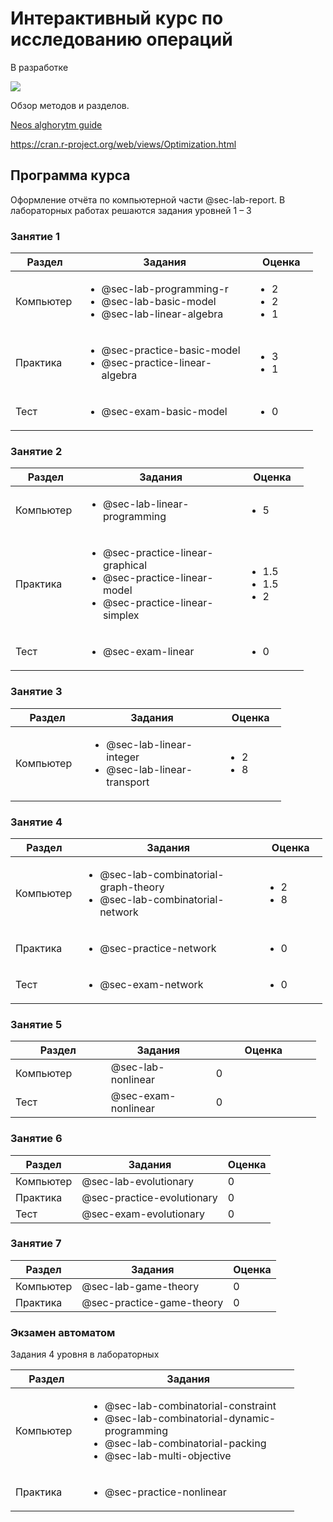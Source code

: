# Интерактивный курс по исследованию операций {.unnumbered}

::: {.callout-important title="Состояние разработки"}
В разработке
:::

![](taxonomy.svg){fig-align="center"}

Обзор методов и разделов.

[Neos alghorytm guide](https://neos-guide.org/guide/algorithms/)

<https://cran.r-project.org/web/views/Optimization.html>

## Программа курса {#sec-index-syllabus}

Оформление отчёта по компьютерной части @sec-lab-report. В лабораторных работах решаются задания уровней 1 – 3

### Занятие 1 {#sec-index-syllabus-class-1}

+--------------+--------------------------------------+--------------+
| Раздел       | Задания                              | Оценка       |
+==============+======================================+==============+
| Компьютер    | -   @sec-lab-programming-r           | -   2        |
|              | -   @sec-lab-basic-model             | -   2        |
|              | -   @sec-lab-linear-algebra          | -   1        |
+--------------+--------------------------------------+--------------+
| Практика     | -   @sec-practice-basic-model        | -   3        |
|              | -   @sec-practice-linear-algebra     | -   1        |
+--------------+--------------------------------------+--------------+
| Тест         | -   @sec-exam-basic-model            | -   0        |
+--------------+--------------------------------------+--------------+

### Занятие 2 {#sec-index-syllabus-class-2}

+--------------+------------------------------------+--------------+
| Раздел       | Задания                            | Оценка       |
+==============+====================================+==============+
| Компьютер    | -   @sec-lab-linear-programming    | -   5        |
+--------------+------------------------------------+--------------+
| Практика     | -   @sec-practice-linear-graphical | -   1.5      |
|              | -   @sec-practice-linear-model     | -   1.5      |
|              | -   @sec-practice-linear-simplex   | -   2        |
+--------------+------------------------------------+--------------+
| Тест         | -   @sec-exam-linear               | -   0        |
+--------------+------------------------------------+--------------+

### Занятие 3 {#sec-index-syllabus-class-3}

+--------------+-------------------------------+--------------+
| Раздел       | Задания                       | Оценка       |
+==============+===============================+==============+
| Компьютер    | -   @sec-lab-linear-integer   | -   2        |
|              | -   @sec-lab-linear-transport | -   8        |
+--------------+-------------------------------+--------------+

### Занятие 4 {#sec-index-syllabus-class-4}

+--------------+-----------------------------------------+--------------+
| Раздел       | Задания                                 | Оценка       |
+==============+=========================================+==============+
| Компьютер    | -   @sec-lab-combinatorial-graph-theory | -   2        |
|              | -   @sec-lab-combinatorial-network      | -   8        |
+--------------+-----------------------------------------+--------------+
| Практика     | -   @sec-practice-network               | -   0        |
+--------------+-----------------------------------------+--------------+
| Тест         | -   @sec-exam-network                   | -   0        |
+--------------+-----------------------------------------+--------------+

### Занятие 5 {#sec-index-syllabus-class-5}

+---------------------+-----------------------+-----------------------+
| Раздел              | Задания               | Оценка                |
+=====================+=======================+=======================+
| Компьютер           | @sec-lab-nonlinear    | 0                     |
+---------------------+-----------------------+-----------------------+
| Тест                | @sec-exam-nonlinear   | 0                     |
+---------------------+-----------------------+-----------------------+

### Занятие 6 {#sec-index-syllabus-class-6}

| Раздел    | Задания                    | Оценка |
|-----------|----------------------------|--------|
| Компьютер | @sec-lab-evolutionary      | 0      |
| Практика  | @sec-practice-evolutionary | 0      |
| Тест      | @sec-exam-evolutionary     | 0      |

### Занятие 7 {#sec-index-syllabus-class-7}

| Раздел    | Задания                   | Оценка |
|-----------|---------------------------|--------|
| Компьютер | @sec-lab-game-theory      | 0      |
| Практика  | @sec-practice-game-theory | 0      |

### Экзамен автоматом {#sec-index-syllabus-extra}

Задания 4 уровня в лабораторных

+---------------+------------------------------------------------+
| Раздел        | Задания                                        |
+===============+================================================+
| Компьютер     | -   @sec-lab-combinatorial-constraint          |
|               | -   @sec-lab-combinatorial-dynamic-programming |
|               | -   @sec-lab-combinatorial-packing             |
|               | -   @sec-lab-multi-objective                   |
+---------------+------------------------------------------------+
| Практика      | -   @sec-practice-nonlinear                    |
+---------------+------------------------------------------------+

